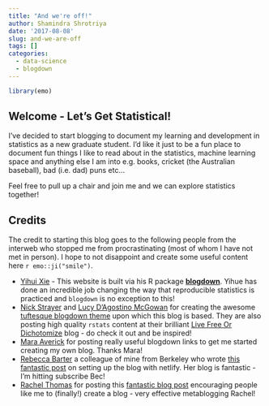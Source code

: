 ```yaml
---
title: "And we're off!"
author: Shamindra Shrotriya
date: '2017-08-08'
slug: and-we-are-off
tags: []
categories:
  - data-science
  - blogdown
---
```

```r
library(emo)
```

## Welcome - Let's Get Statistical!

I've decided to start blogging to document my learning and development in
statistics as a new graduate student. I'd like it just to be a fun place 
to document fun things I like to read about in the statistics, machine learning 
space and anything else I am into e.g. books, cricket (the Australian baseball), bad (i.e. dad) puns etc...

Feel free to pull up a chair and join me and we can explore statistics together!

## Credits

The credit to starting this blog goes to the following people from the interweb
who stopped me from procrastinating (most of whom I have not met in person). I
hope to not disappoint and create some useful content here `r emo::ji("smile")`.

- [Yihui Xie](https://yihui.name/) - This website is built via his R package [**blogdown**](https://github.com/rstudio/blogdown). Yihue has done an 
incredible job changing the way that reproducible statistics is practiced and
`blogdown` is no exception to this!
- [Nick Strayer](http://nickstrayer.me) and [Lucy D'Agostino McGowan](http://lucymcgowan.com) for creating the awesome [tuftesque blogdown theme](https://github.com/LFOD/real-blog/tree/master/themes/tuftesque) upon 
which this blog is based. They are also posting high quality `rstats` content
at their brilliant [Live Free Or Dichotomize](http://livefreeordichotomize.com/) 
blog - do check it out and be inspired!
- [Mara Averick](https://twitter.com/dataandme) for posting really useful blogdown links to get me started creating my own blog. Thanks Mara!
- [Rebecca Barter](https://rlbarter.github.io/) a colleague of mine from Berkeley who wrote [this fantastic post](http://www.rebeccabarter.com/blog/2017-06-29-website/) on setting up the blog with netlify. Her blog is fantastic - I'm hitting subscribe 
Bec!
- [Rachel Thomas](http://www.fast.ai/) for posting this [fantastic blog post](http://www.fast.ai/2017/04/06/alternatives/) encouraging people like me to (finally!) create a blog - very effective metablogging Rachel!
